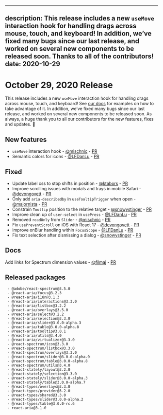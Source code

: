 <!-- Copyright 2020 Adobe. All rights reserved.
This file is licensed to you under the Apache License, Version 2.0 (the "License");
you may not use this file except in compliance with the License. You may obtain a copy
of the License at http://www.apache.org/licenses/LICENSE-2.0
Unless required by applicable law or agreed to in writing, software distributed under
the License is distributed on an "AS IS" BASIS, WITHOUT WARRANTIES OR REPRESENTATIONS
OF ANY KIND, either express or implied. See the License for the specific language
governing permissions and limitations under the License. -->


---
description: This release includes a new `useMove` interaction hook for handling drags across mouse, touch, and keyboard! In addition, we’ve fixed many bugs since our last release, and worked on several new components to be released soon. Thanks to all of the contributors!
date: 2020-10-29
---

# October 29, 2020 Release

This release includes a new `useMove` interaction hook for handling drags across mouse, touch, and keyboard! See [our docs](https://docs.watheia.app/react-aria/useMove.html) for examples on how to take advantage of it. In addition, we’ve fixed many bugs since our last release, and worked on several new components to be released soon. As always, a huge thank you to all our contributors for the new features, fixes and updates. 🤩

## New features
- `useMove` interaction hook - [@mischnic](https://github.com/mischnic) - [PR](https://gitlab.com/watheia/spectrum/pull/1106)
- Semantic colors for icons - [@LFDanLu](https://github.com/LFDanLu) -  [PR](https://gitlab.com/watheia/spectrum/pull/1182)

## Fixed
- Update label css to stop shifts in position - [@ktabors](https://github.com/ktabors) - [PR](https://gitlab.com/watheia/spectrum/pull/984)
- Improve scrolling issues with modals and trays in mobile Safari - [@devongovett](https://github.com/devongovett) - [PR](https://gitlab.com/watheia/spectrum/pull/1105)
- Only add `aria-describedby` in `useTooltipTrigger` when open - [@majornista](https://github.com/majornista) - [PR](https://gitlab.com/watheia/spectrum/pull/1150)
- Constrain `Tooltip` position to the relative target - [@snowystinger](https://github.com/snowystinger) - [PR](https://gitlab.com/watheia/spectrum/pull/1127)
- Improve clean up of `user-select` in `usePress` - [@LFDanLu](https://github.com/LFDanLu) - [PR](https://gitlab.com/watheia/spectrum/pull/1185)
- Removed `readOnly` from `Slider` - [@mischnic](https://github.com/mischnic) - [PR](https://gitlab.com/watheia/spectrum/pull/1083)
- Fix `usePreventScroll` on iOS with React 17 - [@devongovett](https://github.com/devongovett) - [PR](https://gitlab.com/watheia/spectrum/pull/1196)
- Improve onBlur handling within `FocusScope` - [@LFDanLu](https://github.com/LFDanLu) - [PR](https://gitlab.com/watheia/spectrum/pull/1188)
- Fix text selection after dismissing a dialog - [@snowystinger](https://github.com/snowystinger) - [PR](https://gitlab.com/watheia/spectrum/pull/1187)

## Docs

Add links for Spectrum dimension values - [@filmaj](https://github.com/filmaj) - [PR](https://gitlab.com/watheia/spectrum/pull/1180)


## Released packages

```
 - @adobe/react-spectrum@3.5.0
 - @react-aria/focus@3.2.3
 - @react-aria/i18n@3.1.3
 - @react-aria/interactions@3.3.0
 - @react-aria/listbox@3.2.2
 - @react-aria/overlays@3.5.0
 - @react-aria/select@3.2.2
 - @react-aria/selection@3.3.0
 - @react-aria/slider@3.0.0-alpha.3
 - @react-aria/table@3.0.0-alpha.8
 - @react-aria/tooltip@3.0.1
 - @react-aria/utils@3.4.0
 - @react-aria/virtualizer@3.3.0
 - @react-spectrum/icon@3.3.0
 - @react-spectrum/listbox@3.3.0
 - @react-spectrum/overlays@3.3.0
 - @react-spectrum/slider@3.0.0-alpha.0
 - @react-spectrum/table@3.0.0-alpha.8
 - @react-spectrum/utils@3.4.0
 - @react-stately/layout@3.2.0
 - @react-stately/selection@3.3.0
 - @react-stately/slider@3.0.0-alpha.3
 - @react-stately/table@3.0.0-alpha.7
 - @react-types/overlays@3.3.0
 - @react-types/provider@3.2.0
 - @react-types/shared@3.3.0
 - @react-types/slider@3.0.0-alpha.2
 - @react-types/table@3.0.0-rc.6
 - react-aria@3.1.0
 ```
